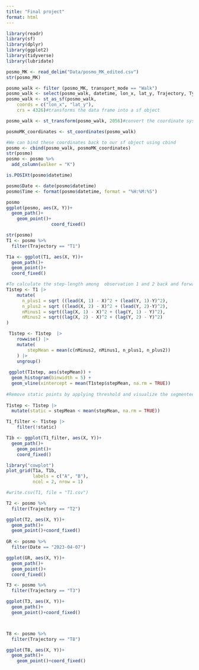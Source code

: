 ```yaml
---
title: "Final project"
format: html
---
```

```r
library(readr)
library(sf)
library(dplyr)
library(ggplot2)
library(tidyverse)
library(lubridate)
```

```r
posmo_MK <- read_delim("Data/posmo_MK_edited.csv")
str(posmo_MK)

posmo_walk <- filter (posmo_MK, transport_mode == "Walk")
posmo_walk <- select(posmo_walk, datetime, lon_x, lat_y, Trajectory, Type)
posmo_walk <- st_as_sf(posmo_walk,
    coords = c("lon_x", "lat_y"),
    crs = 4326)#transforms the data frame into a sf object

posmo_walk <- st_transform(posmo_walk, 2056)#convert the coordinate system to CH1903+ LV95: EPSG:2056
```

```r
posmoMK_coordinates <- st_coordinates(posmo_walk)

#We can bind these coordinates back to our sf object using cbind
posmo <- cbind(posmo_walk, posmoMK_coordinates)
str(posmo)
posmo <- posmo %>%
  add_column(walker = "K")

is.POSIXt(posmo$datetime)

posmo$Date <- date(posmo$datetime)
posmo$Time <- format(posmo$datetime, format = "%H:%M:%S")

posmo
ggplot(posmo, aes(X, Y))+
  geom_path()+
    geom_point()+
                 coord_fixed()
```



```r
str(posmo)
T1 <- posmo %>%
  filter(Trajectory == "T1")

T1a <- ggplot(T1, aes(X, Y))+
  geom_path()+
  geom_point()+
  coord_fixed()

#To calculate the step-length among  observation 1 and 2 back and forward.
T1step <- T1 |>
    mutate(
      n_plus1 = sqrt ((lead(X, 1) - X)^2 + (lead(Y, 1)-Y)^2), 
      n_plus2 = sqrt ((lead(X, 2) - X)^2 + (lead(Y, 2)-Y)^2),
      nMinus1 = sqrt((lag(X, 1) - X)^2 + (lag(Y, 1) - Y)^2),
      nMinus2 = sqrt((lag(X, 2) - X)^2 + (lag(Y, 2) - Y)^2)
)

 T1step <- T1step  |>
    rowwise() |>
    mutate(
        stepMean = mean(c(nMinus2, nMinus1, n_plus1, n_plus2))
    ) |>
    ungroup()
 
 ggplot(T1step, aes(stepMean)) +
  geom_histogram(binwidth = 5) +
  geom_vline(xintercept = mean(T1step$stepMean, na.rm = TRUE))
 
#Remove static points by applying threshold and visualize the segmented trajectories
 
T1step <- T1step |> 
  mutate(static = stepMean < mean(stepMean, na.rm = TRUE))

T1_filter <- T1step |>
    filter(!static)

T1b <- ggplot(T1_filter, aes(X, Y))+
  geom_path()+
    geom_point()+
    coord_fixed()

library("cowplot")
plot_grid(T1a, T1b, 
          labels = c("A", "B"),
          ncol = 2, nrow = 1)

#write.csv(T1, file = "T1.csv")

```


```r

T2 <- posmo %>%
  filter(Trajectory == "T2")

ggplot(T2, aes(X, Y))+
  geom_path()+
  geom_point()+coord_fixed()
                 
GR <- posmo %>%
  filter(Date == "2023-04-07")

ggplot(GR, aes(X, Y))+
  geom_path()+
  geom_point()+
  coord_fixed()

T3 <- posmo %>%
  filter(Trajectory == "T3")

ggplot(T3, aes(X, Y))+
  geom_path()+
  geom_point()+coord_fixed()



T8 <- posmo %>%
  filter(Trajectory == "T8")

ggplot(T8, aes(X, Y))+
  geom_path()+
    geom_point()+coord_fixed()
```

